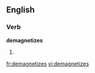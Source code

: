 
==English==

===Verb===
'''demagnetizes'''

# {{third-person singular of|[[demagnetize]]}}

[[fr:demagnetizes]]
[[vi:demagnetizes]]